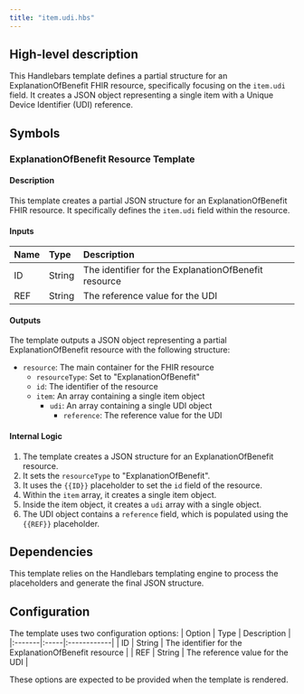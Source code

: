 ```yaml
---
title: "item.udi.hbs"
---
```


## High-level description
This Handlebars template defines a partial structure for an ExplanationOfBenefit FHIR resource, specifically focusing on the `item.udi` field. It creates a JSON object representing a single item with a Unique Device Identifier (UDI) reference.

## Symbols

### ExplanationOfBenefit Resource Template
#### Description
This template creates a partial JSON structure for an ExplanationOfBenefit FHIR resource. It specifically defines the `item.udi` field within the resource.

#### Inputs
| Name | Type | Description |
|:-----|:-----|:------------|
| ID   | String | The identifier for the ExplanationOfBenefit resource |
| REF  | String | The reference value for the UDI |

#### Outputs
The template outputs a JSON object representing a partial ExplanationOfBenefit resource with the following structure:
- `resource`: The main container for the FHIR resource
  - `resourceType`: Set to "ExplanationOfBenefit"
  - `id`: The identifier of the resource
  - `item`: An array containing a single item object
    - `udi`: An array containing a single UDI object
      - `reference`: The reference value for the UDI

#### Internal Logic
1. The template creates a JSON structure for an ExplanationOfBenefit resource.
2. It sets the `resourceType` to "ExplanationOfBenefit".
3. It uses the `{{ID}}` placeholder to set the `id` field of the resource.
4. Within the `item` array, it creates a single item object.
5. Inside the item object, it creates a `udi` array with a single object.
6. The UDI object contains a `reference` field, which is populated using the `{{REF}}` placeholder.

## Dependencies
This template relies on the Handlebars templating engine to process the placeholders and generate the final JSON structure.

## Configuration
The template uses two configuration options:
| Option | Type | Description |
|:-------|:-----|:------------|
| ID     | String | The identifier for the ExplanationOfBenefit resource |
| REF    | String | The reference value for the UDI |

These options are expected to be provided when the template is rendered.